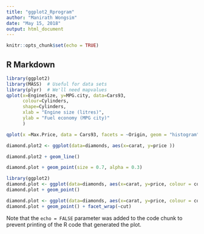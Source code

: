 ```yaml
---
title: "ggplot2_Rprogram"
author: "Manirath Wongsim"
date: "May 15, 2018"
output: html_document
---
```


```r
knitr::opts_chunk$set(echo = TRUE)
```

## R Markdown

```r
library(ggplot2)
library(MASS)  # Useful for data sets
library(plyr)  # We'll need mapvalues
qplot(x=EngineSize, y=MPG.city, data=Cars93, 
      colour=Cylinders, 
      shape=Cylinders,
      xlab = "Engine size (litres)",
      ylab = "Fuel economy (MPG city)"
      ) 
```

```r
qplot(x =Max.Price, data = Cars93, facets = ~Origin, geom = "histogram", fill = Origin, binwidth = 2)
```


```r
diamond.plot2 <- ggplot(data=diamonds, aes(x=carat, y=price ))

diamond.plot2 + geom_line()
```


```r
diamond.plot + geom_point(size = 0.7, alpha = 0.3)
```


```r
library(ggplot2)
diamond.plot <- ggplot(data=diamonds, aes(x=carat, y=price, colour = color))
diamond.plot + geom_point()
```


```r
diamond.plot <- ggplot(data=diamonds, aes(x=carat, y=price, colour = color))
diamond.plot + geom_point() + facet_wrap(~cut)
```

Note that the `echo = FALSE` parameter was added to the code chunk to prevent printing of the R code that generated the plot.
